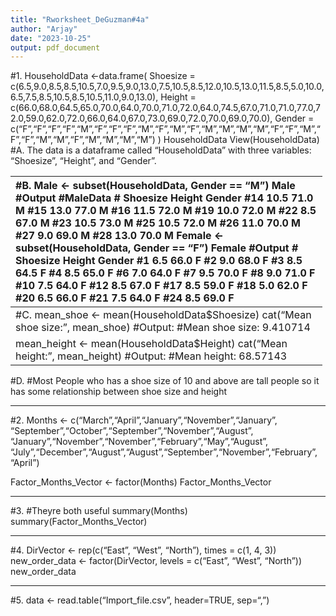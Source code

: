 ```yaml
---
title: "Rworksheet_DeGuzman#4a"
author: "Arjay"
date: "2023-10-25"
output: pdf_document
---
```

#1.
HouseholdData <-data.frame(
Shoesize = c(6.5,9.0,8.5,8.5,10.5,7.0,9.5,9.0,13.0,7.5,10.5,8.5,12.0,10.5,13.0,11.5,8.5,5.0,10.0,6.5,7.5,8.5,10.5,8.5,10.5,11.0,9.0,13.0),
Height = c(66.0,68.0,64.5,65.0,70.0,64.0,70.0,71.0,72.0,64.0,74.5,67.0,71.0,71.0,77.0,72.0,59.0,62.0,72.0,66.0,64.0,67.0,73.0,69.0,72.0,70.0,69.0,70.0),
Gender = c("F","F","F","F","M","F","F","F","M","F","M","F","M","M","M","M","F","F","M","F","F","M","M","F","M","M","M","M")
)
HouseholdData
View(HouseholdData)
#A. The data is a dataframe called "HouseholdData" with three variables: "Shoesize", "Height", and "Gender".

----------------------------------------------------------------------
#B.
Male <- subset(HouseholdData, Gender == "M")
Male
#Output
#MaleData
#   Shoesize Height Gender
#14     10.5   71.0      M
#15     13.0   77.0      M
#16     11.5   72.0      M
#19     10.0   72.0      M
#22      8.5   67.0      M
#23     10.5   73.0      M
#25     10.5   72.0      M
#26     11.0   70.0      M
#27      9.0   69.0      M
#28     13.0   70.0      M
Female <- subset(HouseholdData, Gender == "F")
Female
#Output
# Shoesize Height Gender
#1       6.5   66.0      F
#2       9.0   68.0      F
#3       8.5   64.5      F
#4       8.5   65.0      F
#6       7.0   64.0      F
#7       9.5   70.0      F
#8       9.0   71.0      F
#10      7.5   64.0      F
#12      8.5   67.0      F
#17      8.5   59.0      F
#18      5.0   62.0      F
#20      6.5   66.0      F
#21      7.5   64.0      F
#24      8.5   69.0      F

----------------------------------------------------------------------
#C.
mean_shoe <- mean(HouseholdData$Shoesize)
cat("Mean shoe size:", mean_shoe)
#Output: 
#Mean shoe size: 9.410714

mean_height <- mean(HouseholdData$Height)
cat("Mean height:", mean_height)
#Output:
#Mean height: 68.57143

----------------------------------------------------------------------
#D.
#Most People who has a shoe size of 10 and above are tall people so it has some relationship between shoe size and height

----------------------------------------------------------------------

#2.
Months <- c("March","April","January","November","January", "September","October","September","November","August", "January","November","November","February","May","August", "July","December","August","August","September","November","February", "April")

Factor_Months_Vector <- factor(Months)
Factor_Months_Vector

----------------------------------------------------------------------

#3. 
#Theyre both useful 
summary(Months)
summary(Factor_Months_Vector)

----------------------------------------------------------------------

#4.
DirVector <- rep(c("East", "West", "North"), times = c(1, 4, 3))
new_order_data <- factor(DirVector, levels = c("East", "West", "North"))
new_order_data

----------------------------------------------------------------------

#5.
data <- read.table("Import_file.csv", header=TRUE, sep=",")
